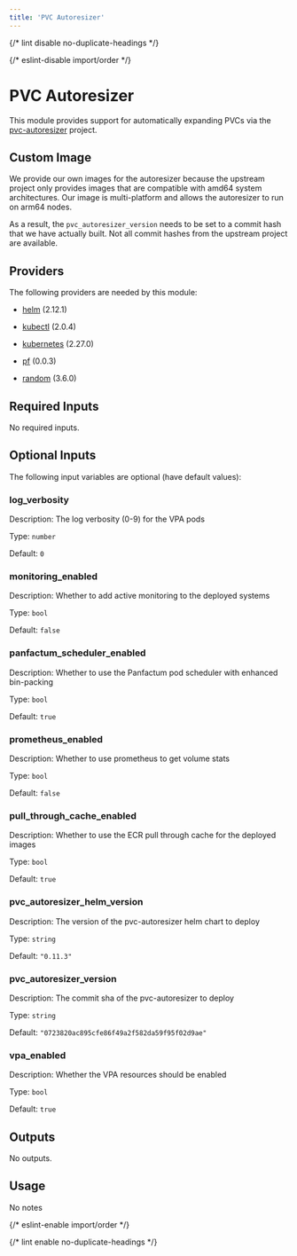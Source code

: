 ```yaml
---
title: 'PVC Autoresizer'
---
```



{/* lint disable no-duplicate-headings */}

{/* eslint-disable import/order */}

<ModuleHeader
  name="kube_pvc_autoresizer"
  sourceHref="https://github.com/Panfactum/stack/tree/__PANFACTUM_VERSION_EDGE__/packages/infrastructure/kube_pvc_autoresizer"
  status="stable"
  type="direct"
/>

# PVC Autoresizer

This module provides support for automatically expanding PVCs via the [pvc-autoresizer](https://github.com/topolvm/pvc-autoresizer) project.

## Custom Image

We provide our own images for the autoresizer because the upstream project only provides images
that are compatible with amd64 system architectures. Our image is multi-platform and allows
the autoresizer to run on arm64 nodes.

As a result, the `pvc_autoresizer_version` needs to be set to a commit hash that we have actually
built. Not all commit hashes from the upstream project are available.

## Providers

The following providers are needed by this module:

- [helm](https://registry.terraform.io/providers/hashicorp/helm/2.12.1/docs) (2.12.1)

- [kubectl](https://registry.terraform.io/providers/alekc/kubectl/2.0.4/docs) (2.0.4)

- [kubernetes](https://registry.terraform.io/providers/hashicorp/kubernetes/2.27.0/docs) (2.27.0)

- [pf](https://registry.terraform.io/providers/panfactum/pf/0.0.3/docs) (0.0.3)

- [random](https://registry.terraform.io/providers/hashicorp/random/3.6.0/docs) (3.6.0)

## Required Inputs

No required inputs.

## Optional Inputs

The following input variables are optional (have default values):

### log_verbosity

Description: The log verbosity (0-9) for the VPA pods

Type: `number`

Default: `0`

### monitoring_enabled

Description: Whether to add active monitoring to the deployed systems

Type: `bool`

Default: `false`

### panfactum_scheduler_enabled

Description: Whether to use the Panfactum pod scheduler with enhanced bin-packing

Type: `bool`

Default: `true`

### prometheus_enabled

Description: Whether to use prometheus to get volume stats

Type: `bool`

Default: `false`

### pull_through_cache_enabled

Description: Whether to use the ECR pull through cache for the deployed images

Type: `bool`

Default: `true`

### pvc_autoresizer_helm_version

Description: The version of the pvc-autoresizer helm chart to deploy

Type: `string`

Default: `"0.11.3"`

### pvc_autoresizer_version

Description: The commit sha of the pvc-autoresizer to deploy

Type: `string`

Default: `"0723820ac895cfe86f49a2f582da59f95f02d9ae"`

### vpa_enabled

Description: Whether the VPA resources should be enabled

Type: `bool`

Default: `true`

## Outputs

No outputs.

## Usage

No notes

{/* eslint-enable import/order */}

{/* lint enable no-duplicate-headings */}
